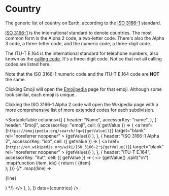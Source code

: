 
# Country

The generic list of country on Earth, according to the [ISO 3166-1](https://en.wikipedia.org/wiki/ISO_3166-1) standard.

[ISO 3166-1](https://en.wikipedia.org/wiki/ISO_3166-1) is the international standard to denote countries. The most common form is the Alpha 2 code, a two-letter code. There's also the Alpha 3 code, a three-letter code, and the numeric code, a three-digit code.

The ITU-T E.164 is the international standard for telephone numbers, also known as the [calling code](https://en.wikipedia.org/wiki/List_of_country_calling_codes). It's a three-digit code. Notice that not all calling codes are listed here.

Note that the ISO 3166-1 numeric code and the ITU-T E.164 code are **NOT** the same.

Clicking Emoji will open the [Emojipedia](https://emojipedia.org/) page for that emoji. Although some look similar, each emoji is unique.

Clicking the ISO 3166-1 Alpha 2 code will open the Wikipedia page with a more comprehensive list of more extended codes for each subdivision.

<SortableTable
  columns={[
    {
      header: "Name",
      accessorKey: "name",
    },
    {
      header: "Emoji",
      accessorKey: "emoji",
      cell: ({ getValue }) => (
        <a
          href={`https://emojipedia.org/search/?q=${getValue()}`}
          target="blank"
          rel="noreferrer noopener"
        >
          {getValue()}
        </a>
      ),
    },
    {
      header: "ISO 3166-1 Alpha 2",
      accessorKey: "iso",
      cell: ({ getValue }) => (
        <a
          href={`https://en.wikipedia.org/wiki/ISO_3166-2:${getValue()}`}
          target="blank"
          rel="noreferrer noopener"
        >
          {getValue()}
        </a>
      ),
    },
    {
      header: "ITU-T E.164",
      accessorKey: "itut",
      cell: ({ getValue }) => (
        <>
          {getValue()
            .split("\n")
            .map(function (item, idx) {
              return (
                <span key={idx}>
                  {item}
                  <br />
                </span>
              );
            })}
          {/* .map((line) => <p>{line}</p>) */}
        </>
      ),
    },
  ]}
  data={countries}
/>
